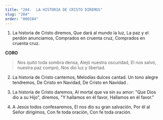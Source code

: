 ```yaml
---
title: "284.  LA HISTORIA DE CRISTO DIREMOS"
slug: "284"
order: "000284"
---
```


1. La historia de Cristo diremos, Que dará al mundo la luz,
La paz y el perdón anunciamos, Comprados en cruenta cruz, Comprados en cruenta cruz.

**CORO**
> Nos quitó toda sombra densa, Alejó nuestra oscuridad,
El nos salvó, nuestra paz compró, Nos dio luz y libertad.

2. La historia de Cristo cantemos, Melodías dulces cantad.
Un tono alegre tendremos, De Cristo en Navidad,
De Cristo en Navidad .

3. La historia de Cristo daremos, Al mortal que va sin su amor:
"Que Dios dio a su Hijo", diremos, "Y hallamos en él favor,
Hallamos en él favor."

4. A Jesús todos confesaremos, El nos dio su gran salvación, Por él al Señor dirigimos, Con fe toda oración,
Con fe toda oración.
